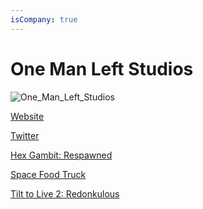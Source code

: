```yaml
---
isCompany: true
---
```


# One Man Left Studios

![One_Man_Left_Studios](./directory_images/One_Man_Left_Studios_v1.webp)

<Website>

[Website](http://onemanleft.com)

[Twitter](https://twitter.com/OneManLeft)

</Website>

<Games>

[Hex Gambit: Respawned](https://store.steampowered.com/app/1297680/Hex_Gambit_Respawned/)

[Space Food Truck](http://spacefoodtruck.com/)

[Tilt to Live 2: Redonkulous](http://onemanleft.com/games/tilttolive2/)

</Games>
